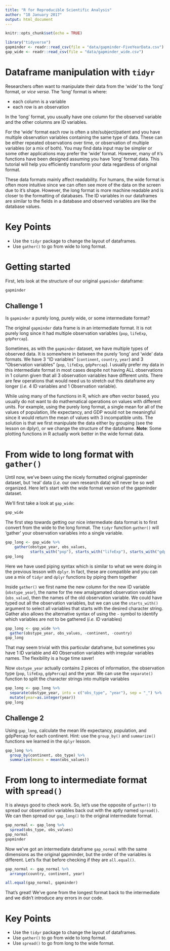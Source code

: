 ```yaml
---
title: "R for Reproducible Scientific Analysis"
author: "18 January 2017"
output: html_document
---
```


```r
knitr::opts_chunk$set(echo = TRUE)
```

```r
library("tidyverse")
gapminder <- readr::read_csv(file = "data/gapminder-FiveYearData.csv")
gap_wide <- readr::read_csv(file = "data/gapminder_wide.csv")
```

# Dataframe manipulation with `tidyr`

Researchers often want to manipulate their data from the 'wide' to the 'long' format, or *vice versa*. The 'long' format is where:

* each column is a variable
* each row is an observation

In the 'long' format, you usually have one column for the observed variable and the other columns are ID variables.

For the 'wide' format each row is often a site/subject/patient and you have multiple observation variables containing the same type of data. These can be either repeated observations over time, or observation of multiple variables (or a mix of both). You may find data input may be simpler or some other applications may prefer the 'wide' format. However, many of `R`'s functions have been designed assuming you have 'long' format data. This tutorial will help you efficiently transform your data regardless of original format.

These data formats mainly affect readability. For humans, the wide format is often more intuitive since we can often see more of the data on the screen due to it's shape. However, the long format is more machine readable and is closer to the formatting of databases. The ID variables in our dataframes are similar to the fields in a database and observed variables are like the database values.

# Key Points

* Use the `tidyr` package to change the layout of dataframes.
* Use `gather()` to go from wide to long format.

# Getting started

First, lets look at the structure of our original `gapminder` dataframe:

```r
gapminder
```

## Challenge 1

Is `gapminder` a purely long, purely wide, or some intermediate format?

The original `gapminder` data frame is in an intermediate format. It is not purely long since it had multiple observation variables (`pop`, `lifeExp`, `gdpPercap`).

Sometimes, as with the `gapminder` dataset, we have multiple types of observed data. It is somewhere in between the purely 'long' and 'wide' data formats. We have 3 "ID variables" (`continent`, `country`, `year`) and 3 "Observation variables" (`pop`, `lifeExp`, `gdpPercap`). I usually prefer my data in this intermediate format in most cases despite not having ALL observations in 1 column given that all 3 observation variables have different units. There are few operations that would need us to stretch out this dataframe any longer (*i.e.* 4 ID variables and 1 Observation variable).

While using many of the functions in R, which are often vector based, you usually do not want to do mathematical operations on values with different units. For example, using the purely long format, a single mean for all of the values of population, life expectancy, and GDP would not be meaningful since it would return the mean of values with 3 incompatible units. The solution is that we first manipulate the data either by grouping (see the lesson on dplyr), or we change the structure of the dataframe. **Note**: Some plotting functions in R actually work better in the wide format data.

# From wide to long format with `gather()`

Until now, we’ve been using the nicely formatted original gapminder dataset, but 'real' data (*i.e.* our own research data) will never be so well organized. Here let's start with the wide format version of the gapminder dataset.

We'll first take a look at `gap_wide`:

```r
gap_wide
```

The first step towards getting our nice intermediate data format is to first convert from the wide to the long format. The `tidyr` function `gather()` will 'gather' your observation variables into a single variable.

```r
gap_long <- gap_wide %>%
    gather(obstype_year, obs_values, 
           starts_with("pop"), starts_with("lifeExp"), starts_with("gdpPercap"))
gap_long
```

Here we have used piping syntax which is similar to what we were doing in the previous lesson with `dplyr`. In fact, these are compatible and you can use a mix of `tidyr` and `dplyr` functions by piping them together

Inside `gather()` we first name the new column for the new ID variable (`obstype_year`), the name for the new amalgamated observation variable (`obs_value`), then the names of the old observation variable. We could have typed out all the observation variables, but we can use the `starts_with()` argument to select all variables that starts with the desired character string. Gather also allows the alternative syntax of using the `-` symbol to identify which variables are not to be gathered (*i.e.* ID variables)

```r
gap_long <- gap_wide %>% 
  gather(obstype_year, obs_values, -continent, -country)
gap_long
```

That may seem trivial with this particular dataframe, but sometimes you have 1 ID variable and 40 Observation variables with irregular variables names. The flexibility is a huge time saver!

Now `obstype_year` actually contains 2 pieces of information, the observation type (`pop`, `lifeExp`, `gdpPercap`) and the year. We can use the `separate()` function to split the character strings into multiple variables

```r
gap_long <- gap_long %>% 
  separate(obstype_year, into = c("obs_type", "year"), sep = "_") %>%
  mutate(year=as.integer(year))
gap_long
```

## Challenge 2

Using `gap_long`, calculate the mean life expectancy, population, and gdpPercap for each continent. Hint: use the `group_by()` and `summarize()` functions we learned in the `dplyr` lesson.

```r
gap_long %>% 
  group_by(continent, obs_type) %>%
  summarize(means = mean(obs_values))
```

# From long to intermediate format with `spread()`

It is always good to check work. So, let's use the opposite of `gather()` to spread our observation variables back out with the aptly named `spread()`. We can then spread our `gap_long()` to the original intermediate format.

```r
gap_normal <- gap_long %>% 
  spread(obs_type, obs_values)
gap_normal
gapminder
```

Now we've got an intermediate dataframe `gap_normal` with the same dimensions as the original gapminder, but the order of the variables is different. Let's fix that before checking if they are `all.equal()`.

```r
gap_normal <- gap_normal %>% 
  arrange(country, continent, year)

all.equal(gap_normal, gapminder)
```

That's great! We've gone from the longest format back to the intermediate and we didn't introduce any errors in our code.

# Key Points

* Use the `tidyr` package to change the layout of dataframes.
* Use `gather()` to go from wide to long format.
* Use `spread()` to go from long to the wide format.

